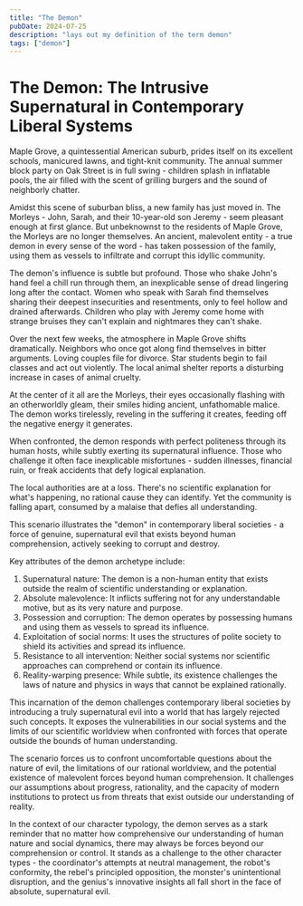 ```yaml
---
title: "The Demon"
pubDate: 2024-07-25
description: "lays out my definition of the term demon"
tags: ["demon"]
---
```



<FloatingArticleImage
  imageSrc={demonImage}
  imageAlt="Illustration of a demon"
/>

# The Demon: The Intrusive Supernatural in Contemporary Liberal Systems

Maple Grove, a quintessential American suburb, prides itself on its excellent schools, manicured lawns, and tight-knit community. The annual summer block party on Oak Street is in full swing - children splash in inflatable pools, the air filled with the scent of grilling burgers and the sound of neighborly chatter.

Amidst this scene of suburban bliss, a new family has just moved in. The Morleys - John, Sarah, and their 10-year-old son Jeremy - seem pleasant enough at first glance. But unbeknownst to the residents of Maple Grove, the Morleys are no longer themselves. An ancient, malevolent entity - a true demon in every sense of the word - has taken possession of the family, using them as vessels to infiltrate and corrupt this idyllic community.

The demon's influence is subtle but profound. Those who shake John's hand feel a chill run through them, an inexplicable sense of dread lingering long after the contact. Women who speak with Sarah find themselves sharing their deepest insecurities and resentments, only to feel hollow and drained afterwards. Children who play with Jeremy come home with strange bruises they can't explain and nightmares they can't shake.

Over the next few weeks, the atmosphere in Maple Grove shifts dramatically. Neighbors who once got along find themselves in bitter arguments. Loving couples file for divorce. Star students begin to fail classes and act out violently. The local animal shelter reports a disturbing increase in cases of animal cruelty.

At the center of it all are the Morleys, their eyes occasionally flashing with an otherworldly gleam, their smiles hiding ancient, unfathomable malice. The demon works tirelessly, reveling in the suffering it creates, feeding off the negative energy it generates.

When confronted, the demon responds with perfect politeness through its human hosts, while subtly exerting its supernatural influence. Those who challenge it often face inexplicable misfortunes - sudden illnesses, financial ruin, or freak accidents that defy logical explanation.

The local authorities are at a loss. There's no scientific explanation for what's happening, no rational cause they can identify. Yet the community is falling apart, consumed by a malaise that defies all understanding.

This scenario illustrates the "demon" in contemporary liberal societies - a force of genuine, supernatural evil that exists beyond human comprehension, actively seeking to corrupt and destroy.

Key attributes of the demon archetype include:

1. Supernatural nature: The demon is a non-human entity that exists outside the realm of scientific understanding or explanation.
2. Absolute malevolence: It inflicts suffering not for any understandable motive, but as its very nature and purpose.
3. Possession and corruption: The demon operates by possessing humans and using them as vessels to spread its influence.
4. Exploitation of social norms: It uses the structures of polite society to shield its activities and spread its influence.
5. Resistance to all intervention: Neither social systems nor scientific approaches can comprehend or contain its influence.
6. Reality-warping presence: While subtle, its existence challenges the laws of nature and physics in ways that cannot be explained rationally.

This incarnation of the demon challenges contemporary liberal societies by introducing a truly supernatural evil into a world that has largely rejected such concepts. It exposes the vulnerabilities in our social systems and the limits of our scientific worldview when confronted with forces that operate outside the bounds of human understanding.

The scenario forces us to confront uncomfortable questions about the nature of evil, the limitations of our rational worldview, and the potential existence of malevolent forces beyond human comprehension. It challenges our assumptions about progress, rationality, and the capacity of modern institutions to protect us from threats that exist outside our understanding of reality.

In the context of our character typology, the demon serves as a stark reminder that no matter how comprehensive our understanding of human nature and social dynamics, there may always be forces beyond our comprehension or control. It stands as a challenge to the other character types - the coordinator's attempts at neutral management, the robot's conformity, the rebel's principled opposition, the monster's unintentional disruption, and the genius's innovative insights all fall short in the face of absolute, supernatural evil.